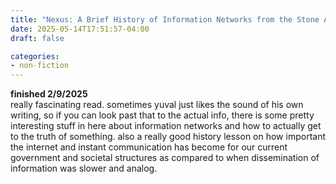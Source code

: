 ```yaml
---
title: "Nexus: A Brief History of Information Networks from the Stone Age to AI / Yuval Noah Harari"
date: 2025-05-14T17:51:57-04:00
draft: false

categories:
- non-fiction
---
```

**finished 2/9/2025** \
really fascinating read. sometimes yuval just likes the sound of his own writing, so if you can look past that to the actual info, there is some pretty interesting stuff in here about information networks and how to actually get to the truth of something. also a really good history lesson on how important the internet and instant communication has become for our current government and societal structures as compared to when dissemination of information was slower and analog. 